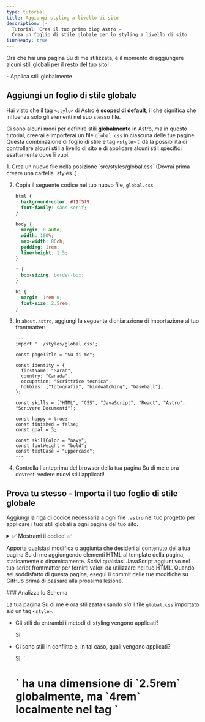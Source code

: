 ```yaml
---
type: tutorial
title: Aggiungi styling a livello di sito
description: |-
  Tutorial: Crea il tuo primo blog Astro —
  Crea un foglio di stile globale per lo styling a livello di sito
i18nReady: true
---
```


Ora che hai una pagina Su di me stilizzata, è il momento di aggiungere alcuni stili globali per il resto del tuo sito!

<PreCheck>
  - Applica stili globalmente
</PreCheck>

## Aggiungi un foglio di stile globale

Hai visto che il tag `<style>` di Astro è **scoped di default**, il che significa che influenza solo gli elementi nel suo stesso file.

Ci sono alcuni modi per definire stili **globalmente** in Astro, ma in questo tutorial, creerai e importerai un file `global.css` in ciascuna delle tue pagine. Questa combinazione di foglio di stile e tag `<style>` ti dà la possibilità di controllare alcuni stili a livello di sito e di applicare alcuni stili specifici esattamente dove li vuoi.

<Steps>
1. Crea un nuovo file nella posizione `src/styles/global.css` (Dovrai prima creare una cartella `styles`.)

2. Copia il seguente codice nel tuo nuovo file, `global.css`

    ```css title="src/styles/global.css"
    html {
      background-color: #f1f5f9;
      font-family: sans-serif;
    }

    body {
      margin: 0 auto;
      width: 100%;
      max-width: 80ch;
      padding: 1rem;
      line-height: 1.5;
    }

    * {
      box-sizing: border-box;
    }

    h1 {
      margin: 1rem 0;
      font-size: 2.5rem;
    }
    ```

3. In `about.astro`, aggiungi la seguente dichiarazione di importazione al tuo frontmatter:

    ```astro title="src/pages/about.astro" ins={2}
    ---
    import '../styles/global.css';

    const pageTitle = "Su di me";

    const identity = {
      firstName: "Sarah",
      country: "Canada",
      occupation: "Scrittrice tecnica",
      hobbies: ["fotografia", "birdwatching", "baseball"],
    };

    const skills = ["HTML", "CSS", "JavaScript", "React", "Astro", "Scrivere Documenti"];

    const happy = true;
    const finished = false;
    const goal = 3;

    const skillColor = "navy";
    const fontWeight = "bold";
    const textCase = "uppercase";
    ---
    ```

4. Controlla l'anteprima del browser della tua pagina Su di me e ora dovresti vedere nuovi stili applicati!
</Steps>

<Box icon="puzzle-piece">

## Prova tu stesso - Importa il tuo foglio di stile globale

Aggiungi la riga di codice necessaria a ogni file `.astro` nel tuo progetto per applicare i tuoi stili globali a ogni pagina del tuo sito.

<details>
<summary>✅ Mostrami il codice! ✅</summary>

Aggiungi la seguente dichiarazione di importazione agli altri due file di pagina: `src/pages/index.astro` e `src/pages/blog.astro`

```astro title="src/pages/index.astro" ins={2}
---
import '../styles/global.css';
---
```
</details>
</Box>

Apporta qualsiasi modifica o aggiunta che desideri al contenuto della tua pagina Su di me aggiungendo elementi HTML al template della pagina, staticamente o dinamicamente. Scrivi qualsiasi JavaScript aggiuntivo nel tuo script frontmatter per fornirti valori da utilizzare nel tuo HTML. Quando sei soddisfatto di questa pagina, esegui il commit delle tue modifiche su GitHub prima di passare alla prossima lezione.

<Box icon="question-mark">
### Analizza lo Schema

La tua pagina Su di me è ora stilizzata usando *sia* il file `global.css` importato *sia* un tag `<style>`.

- Gli stili da entrambi i metodi di styling vengono applicati?

    <p>
      <Spoiler>Sì</Spoiler>
    </p>

- Ci sono stili in conflitto e, in tal caso, quali vengono applicati?

    <p>
      <Spoiler>Sì, `<h1>` ha una dimensione di `2.5rem` globalmente, ma `4rem` localmente nel tag `<style>`. La regola locale `4rem` viene applicata sulla pagina Su di me.</Spoiler>
    </p>

- Descrivi come funzionano insieme `global.css` e `<style>`.

    <p>
      <Spoiler>Quando stili in conflitto sono definiti sia globalmente che nel tag `<style>` locale di una pagina, gli stili locali dovrebbero sovrascrivere qualsiasi stile globale. (Ma, ci possono essere altri fattori coinvolti, quindi controlla sempre visivamente il tuo sito per assicurarti che i tuoi stili siano applicati correttamente!)</Spoiler>
    </p>

- Come sceglieresti se dichiarare uno stile in un file `global.css` o in un tag `<style>`?

    <p>
      <Spoiler>Se vuoi che uno stile venga applicato a livello di sito, sceglieresti di usare un file `global.css`. Tuttavia, se vuoi che gli stili si applichino solo al contenuto HTML in un singolo file `.astro` e non influenzino altri elementi sul tuo sito, sceglieresti un tag `<style>`.</Spoiler>
    </p>
    
</Box>



<Box icon="check-list">
## Checklist

<Checklist>
- [ ] Posso aggiungere stili CSS globali importando un file `.css`.
</Checklist>
</Box>

### Risorse
- [Sintassi Astro vs JSX - confronto](/it/reference/astro-syntax/#differenze-tra-astro-e-jsx)

- [Tag `<style>` di Astro](/it/guides/styling/#styling-in-astro)

- [Variabili CSS in Astro](/it/guides/styling/#css-variables)



